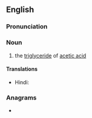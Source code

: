 ==English==

===Pronunciation===
{{rfp|'''a*ce-tin''', aah-SEH-tin|lang=en}}

===Noun===
{{en-noun|-}}

# {{lb|en|organic compound}} the [[triglyceride]] of [[acetic acid]]

====Translations====
{{trans-top|organic compound}}
* Hindi: {{t+|hi|शुक्ति|tr=śukti|sc=Deva}}
{{trans-mid}}
{{trans-bottom}}

===Anagrams===
* {{l|en|enatic}}